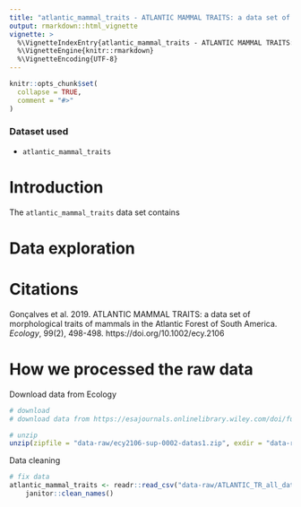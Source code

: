 ```yaml
---
title: "atlantic_mammal_traits - ATLANTIC MAMMAL TRAITS: a data set of morphological traits of mammals in the Atlantic Forest of South America"
output: rmarkdown::html_vignette
vignette: >
  %\VignetteIndexEntry{atlantic_mammal_traits - ATLANTIC MAMMAL TRAITS: a data set of morphological traits of mammals in the Atlantic Forest of South America}
  %\VignetteEngine{knitr::rmarkdown}
  %\VignetteEncoding{UTF-8}
---
```


```r
knitr::opts_chunk$set(
  collapse = TRUE,
  comment = "#>"
)
```

### Dataset used

- `atlantic_mammal_traits`

# Introduction

The `atlantic_mammal_traits` data set contains 

# Data exploration

# Citations

Gonçalves et al. 2019. ATLANTIC MAMMAL TRAITS: a data set of morphological traits of mammals in the Atlantic Forest of South America. *Ecology*, 99(2), 498-498. https://doi.org/10.1002/ecy.2106

# How we processed the raw data

Download data from Ecology

```r
# download
# download data from https://esajournals.onlinelibrary.wiley.com/doi/full/10.1002/ecy.2106

# unzip
unzip(zipfile = "data-raw/ecy2106-sup-0002-datas1.zip", exdir = "data-raw")
```

Data cleaning
```r
# fix data
atlantic_mammal_traits <- readr::read_csv("data-raw/ATLANTIC_TR_all_data.csv") %>%
    janitor::clean_names()
```
